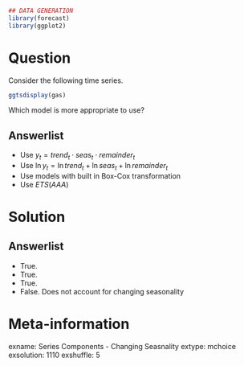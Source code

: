 ```r
## DATA GENERATION
library(forecast)
library(ggplot2)
```

Question
========


Consider the following time series. 

```r
ggtsdisplay(gas)
```

Which model is more appropriate to use?

Answerlist
----------
* Use $y_t = trend_t \cdot seas_t  \cdot remainder_t$
*	Use $\ln y_t = \ln trend_t + \ln seas_t + \ln remainder_t$
*	Use models with built in Box-Cox transformation
*	Use $ETS(AAA)$

Solution
========

Answerlist
----------
*	True.
*	True.
*	True.
* False. Does not account for changing seasonality



Meta-information
================
exname: Series Components - Changing Seasnality
extype: mchoice
exsolution: 1110
exshuffle: 5

	